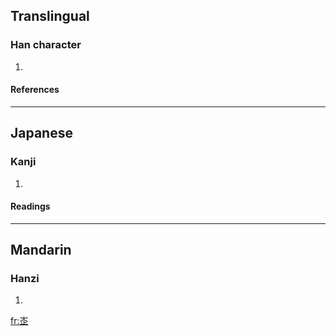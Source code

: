 ==Translingual==
===Han character===
{{Han char|rn=46|rad=山|as=06|sn=9|four=|canj=山人卜一 (UOYM)}}
# {{defn|Han|sort=山06}}
====References====
{{Han ref|kx=0311.040|dkj=08056|dj=0611.030|hdz=10771.030|uh=5CDC|ud=23772}}
----
==Japanese==
===Kanji===
{{ja-kanji|grade=|rs=山06}}
# {{defn|Japanese}} 
====Readings====
{{ja-readings|on=[[けい]] (kei)|kun=[[かぞへる]] (kazoheru)}}
----
==Mandarin==
===Hanzi===
{{cmn-hanzi|pin=[[jī]] ([[ji1]])|wg=chi<sup>1</sup>}}
# {{defn|Mandarin}}

[[fr:峜]]